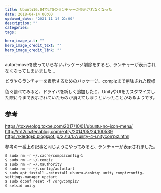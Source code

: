 ```yaml
---
title: Ubuntu16.04でLTSのランチャーが表示されなくなった
date: 2018-04-14 00:00
updated_date: "2021-11-14 22:00"
description: ""
categories:
tags:

hero_image_alt: ""
hero_image_credit_text: ""
hero_image_credit_link: ""
---
```

autoremoveを使っていらないパッケージ削除をすると、ランチャーが表示されなくなってしまいました…

どうやらランチャーを表示するためのパッケージ、compizまで削除された模様

色々調べてみると、ドライバを新しく追加したり、UnityやUIをカスタマイズした際に今まで表示されていたものが消えてしまうといったことがあるようです。

## 参考
https://toxweblog.toxbe.com/2017/10/01/ubuntu-no-icon-menu/
http://m12i.hatenablog.com/entry/2014/05/24/100539
https://kledgeb.blogspot.jp/2013/07/unity-4-unitycompiz.html

参考の一番上の記事と同じようにやってみると、ランチャーが表示されました。

```
$ sudo rm -r ~/.cache/compizconfig-1
$ sudo rm -r ~/.compiz
$ sudo rm -r ~/.Xauthority
$ sudo rm -r ~/.config/autostart
$ sudo apt install –reinstall ubuntu-desktop unity compizconfig-settings-manager upstart
$ sudo dconf reset -f /org/compiz/
$ setsid unity
```